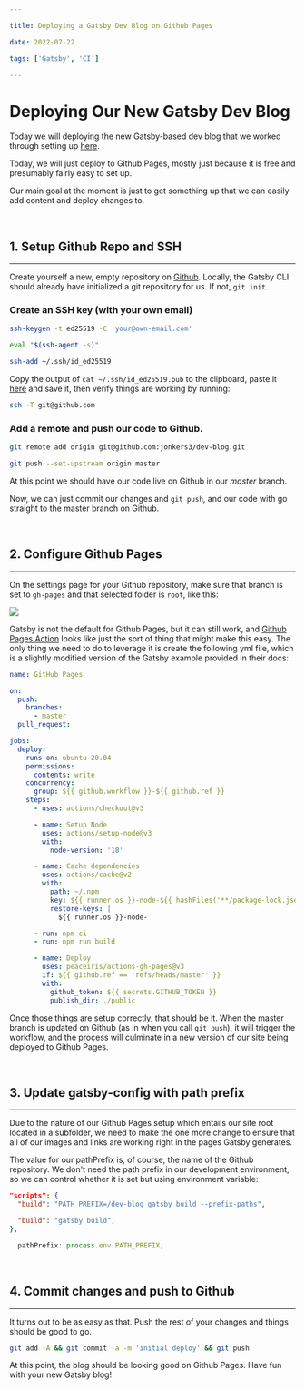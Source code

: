 ---

title: Deploying a Gatsby Dev Blog on Github Pages

date: 2022-07-22

tags: ['Gatsby', 'CI']

---

# Deploying Our New Gatsby Dev Blog

Today we will deploying the new Gatsby-based dev blog that we worked through setting up [here](/2022/07/20/setting-up-with-gatsby/).

Today, we will just deploy to Github Pages, mostly just because it is free and presumably fairly easy to set up.

Our main goal at the moment is just to get something up that we can easily add content and deploy changes to.

<br/>

## 1. Setup Github Repo and SSH
---

Create yourself a new, empty repository on [Github](https://github.com/new). Locally, the Gatsby CLI should already have initialized a git repository for us. If not, `git init`.

### Create an SSH key (with your own email)

```sh command=1,3,5 noCopy=2-5
ssh-keygen -t ed25519 -C 'your@own-email.com'

eval "$(ssh-agent -s)"

ssh-add ~/.ssh/id_ed25519
```


Copy the output of `cat ~/.ssh/id_ed25519.pub` to the clipboard, paste it [here](https://github.com/settings/ssh/new) and save it, then verify things are working by running:
```sh
ssh -T git@github.com
```

### Add a remote and push our code to Github.
```sh command=1,3
git remote add origin git@github.com:jonkers3/dev-blog.git

git push --set-upstream origin master
```

At this point we should have our code live on Github in our _master_ branch.

Now, we can just commit our changes and `git push`, and our code with go straight to the master branch on Github.

<br/>

## 2. Configure Github Pages
---

On the settings page for your Github repository, make sure that branch is set to `gh-pages` and that selected folder is `root`, like this:

![](github-pages-settings.png)

Gatsby is not the default for Github Pages, but it can still work, and [Github Pages Action](https://github.com/marketplace/actions/github-pages-action) looks like just the sort of thing that might make this easy. The only thing we need to do to leverage it is create the following yml file, which is a slightly modified version of the Gatsby example provided in their docs:


```yml file=.github/workflows/gh-pages.yml
name: GitHub Pages

on:
  push:
    branches:
      - master
  pull_request:

jobs:
  deploy:
    runs-on: ubuntu-20.04
    permissions:
      contents: write
    concurrency:
      group: ${{ github.workflow }}-${{ github.ref }}
    steps:
      - uses: actions/checkout@v3

      - name: Setup Node
        uses: actions/setup-node@v3
        with:
          node-version: '18'

      - name: Cache dependencies
        uses: actions/cache@v2
        with:
          path: ~/.npm
          key: ${{ runner.os }}-node-${{ hashFiles('**/package-lock.json') }}
          restore-keys: |
            ${{ runner.os }}-node-

      - run: npm ci
      - run: npm run build

      - name: Deploy
        uses: peaceiris/actions-gh-pages@v3
        if: ${{ github.ref == 'refs/heads/master' }}
        with:
          github_token: ${{ secrets.GITHUB_TOKEN }}
          publish_dir: ./public
```

Once those things are setup correctly, that should be it. When the master branch is updated on Github (as in when you call `git push`), it will trigger the workflow, and the process will culminate in a new version of our site being deployed to Github Pages.

<br/>

## 3. Update gatsby-config with path prefix
---

Due to the nature of our Github Pages setup which entails our site root located in a subfolder, we need to make the one more change to ensure that all of our images and links are working right in the pages Gatsby generates.

The value for our pathPrefix is, of course, the name of the Github repository. We don't need the path prefix in our development environment, so we can control whether it is set but using environment variable:

```json file=package.json add=2 remove=4 exclude=1,5
"scripts": {
  "build": "PATH_PREFIX=/dev-blog gatsby build --prefix-paths",

  "build": "gatsby build",
},
```

```js file=gatsby-config.ts
  pathPrefix: process.env.PATH_PREFIX,
```

<br/>

## 4. Commit changes and push to Github
---

It turns out to be as easy as that. Push the rest of your changes and things should be good to go.

```sh
git add -A && git commit -a -m 'initial deploy' && git push
```

At this point, the blog should be looking good on Github Pages. Have fun with your new Gatsby blog!